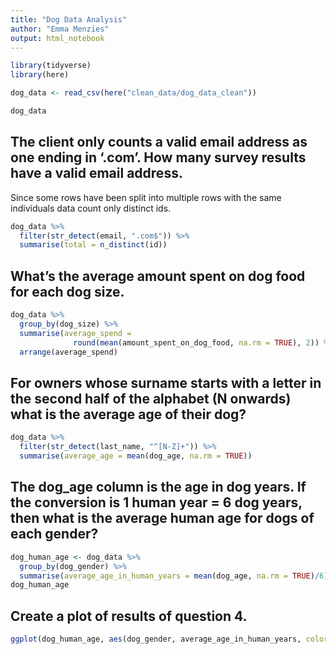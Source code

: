 ```yaml
---
title: "Dog Data Analysis"
author: "Emma Menzies"
output: html_notebook
---
```


```r
library(tidyverse)
library(here)

dog_data <- read_csv(here("clean_data/dog_data_clean"))
```

```r
dog_data
```

## The client only counts a valid email address as one ending in ‘.com’. How many survey results have a valid email address.
Since some rows have been split into multiple rows with the same individuals data count only distinct ids.
```r
dog_data %>% 
  filter(str_detect(email, ".com$")) %>% 
  summarise(total = n_distinct(id))
```

## What’s the average amount spent on dog food for each dog size.
```r
dog_data %>% 
  group_by(dog_size) %>% 
  summarise(average_spend =
              round(mean(amount_spent_on_dog_food, na.rm = TRUE), 2)) %>% 
  arrange(average_spend)
```


## For owners whose surname starts with a letter in the second half of the alphabet (N onwards) what is the average age of their dog?
```r
dog_data %>% 
  filter(str_detect(last_name, "^[N-Z]+")) %>% 
  summarise(average_age = mean(dog_age, na.rm = TRUE))
```

## The dog_age column is the age in dog years. If the conversion is 1 human year = 6 dog years, then what is the average human age for dogs of each gender?
```r
dog_human_age <- dog_data %>% 
  group_by(dog_gender) %>% 
  summarise(average_age_in_human_years = mean(dog_age, na.rm = TRUE)/6)
dog_human_age
```

## Create a plot of results of question 4.
```r
ggplot(dog_human_age, aes(dog_gender, average_age_in_human_years, color = dog_gender, fill = dog_gender)) + geom_col()
```
